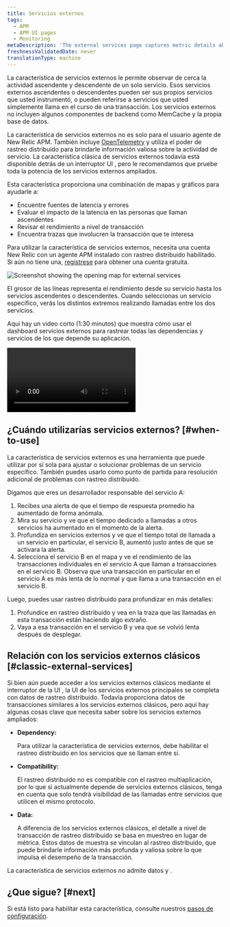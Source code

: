 ```yaml
---
title: Servicios externos
tags:
  - APM
  - APM UI pages
  - Monitoring
metaDescription: 'The external services page captures metric details about out-of-process services such as web services, cloud resources, or other network calls.'
freshnessValidatedDate: never
translationType: machine
---
```



La característica de servicios externos le permite observar de cerca la actividad ascendente y descendente de un solo servicio. Esos servicios externos ascendentes o descendentes pueden ser sus propios servicios que usted instrumentó, o pueden referirse a servicios que usted simplemente llama en el curso de una transacción. Los servicios externos no incluyen algunos componentes de backend como MemCache y la propia base de datos.

La característica de servicios externos no es solo para el usuario agente de New Relic APM. También incluye [OpenTelemetry](/docs/more-integrations/open-source-telemetry-integrations/opentelemetry/introduction-opentelemetry-new-relic) y utiliza el poder de rastreo distribuido para brindarle información valiosa sobre la actividad de servicio. La característica clásica de servicios externos todavía está disponible detrás de un interruptor UI , pero le recomendamos que pruebe toda la potencia de los servicios externos ampliados.

Esta característica proporciona una combinación de mapas y gráficos para ayudarle a:

* Encuentre fuentes de latencia y errores
* Evaluar el impacto de la latencia en las personas que llaman ascendentes
* Revisar el rendimiento a nivel de transacción
* Encuentra trazas que involucren la transacción que te interesa

Para utilizar la característica de servicios externos, necesita una cuenta New Relic con un agente APM instalado con rastreo distribuido habilitado. Si aún no tiene una, [regístrese](https://newrelic.com/signup) para obtener una cuenta gratuita.

<img
  title="Screenshot showing the opening map for external services"
  alt="Screenshot showing the opening map for external services"
  src={apmExternalServiceIntro}
/>

<figcaption>
  El grosor de las líneas representa el rendimiento desde su servicio hasta los servicios ascendentes o descendentes. Cuando seleccionas un servicio específico, verás los distintos extremos realizando llamadas entre los dos servicios.
</figcaption>

Aquí hay un video corto (1:30 minutos) que muestra cómo usar el dashboard servicios externos para rastrear todas las dependencias y servicios de los que depende su aplicación.

<Video
  id="903EF9MAql8"
  type="youtube"
/>

## ¿Cuándo utilizarías servicios externos? [#when-to-use]

La característica de servicios externos es una herramienta que puede utilizar por sí sola para ajustar o solucionar problemas de un servicio específico. También puedes usarlo como punto de partida para resolución adicional de problemas con rastreo distribuido.

Digamos que eres un desarrollador responsable del servicio A:

1. Recibes una alerta de que el tiempo de respuesta promedio ha aumentado de forma anómala.
2. Mira su servicio y ve que el tiempo dedicado a llamadas a otros servicios ha aumentado en el momento de la alerta.
3. Profundiza en servicios externos y ve que el tiempo total de llamada a un servicio en particular, el servicio B, aumentó justo antes de que se activara la alerta.
4. Selecciona el servicio B en el mapa y ve el rendimiento de las transacciones individuales en el servicio A que llaman a transacciones en el servicio B. Observa que una transacción en particular en el servicio A es más lenta de lo normal y que llama a una transacción en el servicio B.

Luego, puedes usar rastreo distribuido para profundizar en más detalles:

1. Profundice en rastreo distribuido y vea en la traza que las llamadas en esta transacción están haciendo algo extraño.
2. Vaya a esa transacción en el servicio B y vea que se volvió lenta después de desplegar.

## Relación con los servicios externos clásicos [#classic-external-services]

Si bien aún puede acceder a los servicios externos clásicos mediante el interruptor de la UI , la UI de los servicios externos principales se completa con datos de rastreo distribuido. Todavía proporciona datos de transacciones similares a los servicios externos clásicos, pero aquí hay algunas cosas clave que necesita saber sobre los servicios externos ampliados:

* <DNT>**Dependency:**</DNT>

  Para utilizar la característica de servicios externos, debe habilitar el rastreo distribuido en los servicios que se llaman entre sí.

* <DNT>**Compatibility:**</DNT>

  El rastreo distribuido no es compatible con el rastreo multiaplicación, por lo que si actualmente depende de servicios externos clásicos, tenga en cuenta que solo tendrá visibilidad de las llamadas entre servicios que utilicen el mismo protocolo.

* <DNT>**Data:**</DNT>

  A diferencia de los servicios externos clásicos, el detalle a nivel de transacción de rastreo distribuido se basa en muestreo en lugar de métrica. Estos datos de muestra se vinculan al rastreo distribuido, que puede brindarle información más profunda y valiosa sobre lo que impulsa el desempeño de la transacción.

<Callout variant="tip">
  La característica de servicios externos no admite datos <InlinePopover type="browser"/>y <InlinePopover type="mobile"/>.
</Callout>

## ¿Que sigue? [#next]

Si está listo para habilitar esta característica, consulte nuestros [pasos de configuración](/docs/apm/apm-ui-pages/monitoring/external-services/external-services-setup).
